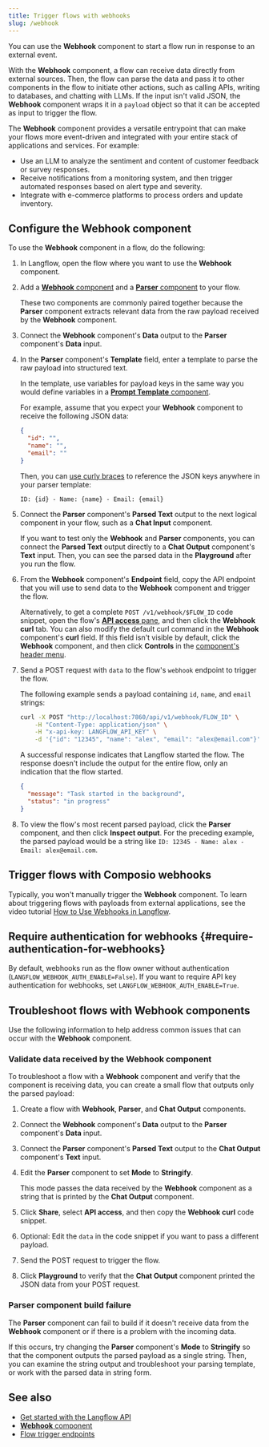 ```yaml
---
title: Trigger flows with webhooks
slug: /webhook
---
```



You can use the **Webhook** component to start a flow run in response to an external event.

With the **Webhook** component, a flow can receive data directly from external sources. Then, the flow can parse the data and pass it to other components in the flow to initiate other actions, such as calling APIs, writing to databases, and chatting with LLMs.
If the input isn't valid JSON, the **Webhook** component wraps it in a `payload` object so that it can be accepted as input to trigger the flow.

The **Webhook** component provides a versatile entrypoint that can make your flows more event-driven and integrated with your entire stack of applications and services.
For example:

* Use an LLM to analyze the sentiment and content of customer feedback or survey responses.
* Receive notifications from a monitoring system, and then trigger automated responses based on alert type and severity.
* Integrate with e-commerce platforms to process orders and update inventory.

## Configure the Webhook component

To use the **Webhook** component in a flow, do the following:

1. In Langflow, open the flow where you want to use the **Webhook** component.

2. Add a [**Webhook** component](/components-data#webhook) and a [**Parser** component](/components-processing#parser) to your flow.

    These two components are commonly paired together because the **Parser** component extracts relevant data from the raw payload received by the **Webhook** component.

3. Connect the **Webhook** component's **Data** output to the **Parser** component's **Data** input.

4. In the **Parser** component's **Template** field, enter a template to parse the raw payload into structured text.

    In the template, use variables for payload keys in the same way you would define variables in a [**Prompt Template** component](/components-prompts).

    For example, assume that you expect your **Webhook** component to receive the following JSON data:

    ```json
    {
      "id": "",
      "name": "",
      "email": ""
    }
    ```

    Then, you can [use curly braces](/components-prompts#define-variables-in-prompts) to reference the JSON keys anywhere in your parser template:

    ```text
    ID: {id} - Name: {name} - Email: {email}
    ```

5. Connect the **Parser** component's **Parsed Text** output to the next logical component in your flow, such as a **Chat Input** component.

    If you want to test only the **Webhook** and **Parser** components, you can connect the **Parsed Text** output directly to a **Chat Output** component's **Text** input. Then, you can see the parsed data in the **Playground** after you run the flow.

6. From the **Webhook** component's **Endpoint** field, copy the API endpoint that you will use to send data to the **Webhook** component and trigger the flow.

    Alternatively, to get a complete `POST /v1/webhook/$FLOW_ID` code snippet, open the flow's [**API access** pane](/concepts-publish#api-access), and then click the **Webhook curl** tab.
    You can also modify the default curl command in the **Webhook** component's **curl** field.
    If this field isn't visible by default, click the **Webhook** component, and then click <Icon name="SlidersHorizontal" aria-hidden="true"/> **Controls** in the [component's header menu](/concepts-components#component-menus).

7. Send a POST request with `data` to the flow's `webhook` endpoint to trigger the flow.

    The following example sends a payload containing `id`, `name`, and `email` strings:

    ```bash
    curl -X POST "http://localhost:7860/api/v1/webhook/FLOW_ID" \
        -H "Content-Type: application/json" \
        -H "x-api-key: LANGFLOW_API_KEY" \
        -d '{"id": "12345", "name": "alex", "email": "alex@email.com"}'
    ```

    A successful response indicates that Langflow started the flow.
    The response doesn't include the output for the entire flow, only an indication that the flow started.

    ```json
    {
      "message": "Task started in the background",
      "status": "in progress"
    }
    ```

8. To view the flow's most recent parsed payload, click the **Parser** component, and then click <Icon name="TextSearch" aria-hidden="true"/> **Inspect output**.
For the preceding example, the parsed payload would be a string like `ID: 12345 - Name: alex - Email: alex@email.com`.

## Trigger flows with Composio webhooks

Typically, you won't manually trigger the **Webhook** component.
To learn about triggering flows with payloads from external applications, see the video tutorial [How to Use Webhooks in Langflow](https://www.youtube.com/watch?v=IC1CAtzFRE0).

## Require authentication for webhooks {#require-authentication-for-webhooks}

By default, webhooks run as the flow owner without authentication (`LANGFLOW_WEBHOOK_AUTH_ENABLE=False`).
If you want to require API key authentication for webhooks, set `LANGFLOW_WEBHOOK_AUTH_ENABLE=True`.

## Troubleshoot flows with Webhook components

Use the following information to help address common issues that can occur with the **Webhook** component.

### Validate data received by the Webhook component

To troubleshoot a flow with a **Webhook** component and verify that the component is receiving data, you can create a small flow that outputs only the parsed payload:

1. Create a flow with **Webhook**, **Parser**, and **Chat Output** components.
2. Connect the **Webhook** component's **Data** output to the **Parser** component's **Data** input.
3. Connect the **Parser** component's **Parsed Text** output to the **Chat Output** component's **Text** input.
4. Edit the **Parser** component to set **Mode** to **Stringify**.

    This mode passes the data received by the **Webhook** component as a string that is printed by the **Chat Output** component.

5. Click **Share**, select **API access**, and then copy the **Webhook curl** code snippet.
6. Optional: Edit the `data` in the code snippet if you want to pass a different payload.
7. Send the POST request to trigger the flow.
8. Click **Playground** to verify that the **Chat Output** component printed the JSON data from your POST request.

### Parser component build failure

The **Parser** component can fail to build if it doesn't receive data from the **Webhook** component or if there is a problem with the incoming data.

If this occurs, try changing the **Parser** component's **Mode** to **Stringify** so that the component outputs the parsed payload as a single string.
Then, you can examine the string output and troubleshoot your parsing template, or work with the parsed data in string form.

## See also

- [Get started with the Langflow API](/api-reference-api-examples)
- [**Webhook** component](/components-data#webhook)
- [Flow trigger endpoints](/api-flows-run)